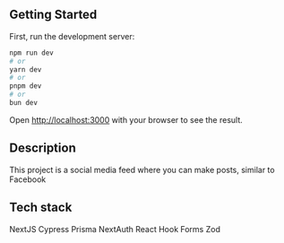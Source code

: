 ## Getting Started

First, run the development server:

```bash
npm run dev
# or
yarn dev
# or
pnpm dev
# or
bun dev
```

Open [http://localhost:3000](http://localhost:3000) with your browser to see the result.



## Description

This project is a social media feed where you can make posts, similar to Facebook


## Tech stack
NextJS
Cypress
Prisma
NextAuth
React Hook Forms
Zod